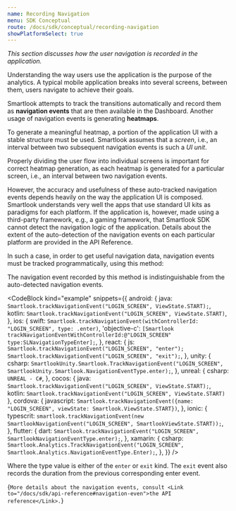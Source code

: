 ```yaml
---
name: Recording Navigation
menu: SDK Conceptual
route: /docs/sdk/conceptual/recording-navigation
showPlatformSelect: true
---
```



<Title>Recording Navigation</Title>

*This section discusses how the user navigation is recorded in the application.*

Understanding the way users use the application is the purpose of the analytics. A typical mobile application breaks into several screens, between them, users navigate to achieve their goals.

Smartlook attempts to track the transitions automatically and record them as **navigation events** that are then available in the Dashboard. Another usage of navigation events is generating **heatmaps**.

To generate a meaningful heatmap, a portion of the application UI with a stable structure must be used. Smartlook assumes that a *screen*, i.e., an interval between two subsequent navigation events is such a *UI unit*.

<TextBlock kind="important">
Properly dividing the user flow into individual screens is important for correct heatmap generation, as each heatmap is generated for a particular screen, i.e., an interval between two navigation events.
</TextBlock>

However, the accuracy and usefulness of these auto-tracked navigation events depends heavily on the way the application UI is composed. Smartlook understands very well the apps that use standard UI kits as paradigms for each platform. If the application is, however, made using a third-party framework, e.g., a gaming framework, that Smartlook SDK cannot detect the navigation logic of the application. Details about the extent of the auto-detection of the navigation events on each particular platform are provided in the API Reference.

In such a case, in order to get useful navigation data, navigation events must be tracked programmatically, using this method:

<TextBlock kind="note">
The navigation event recorded by this method is indistinguishable from the auto-detected navigation events.
</TextBlock>

<CodeBlock kind="example"
  snippets={{
    android: {
      java: `
Smartlook.trackNavigationEvent("LOGIN_SCREEN", ViewState.START);
      `,
    kotlin: `
Smartlook.trackNavigationEvent("LOGIN_SCREEN", ViewState.START)
      `,
    },
    ios: {
      swift: `
Smartlook.trackNavigationEvent(withControllerId: "LOGIN_SCREEN", type: .enter)
      `,
      'objective-c': `
[Smartlook trackNavigationEventWithControllerId:@"LOGIN_SCREEN" type:SLNavigationTypeEnter];
      `,
    },
    react: {
      js: `
Smartlook.trackNavigationEvent("LOGIN_SCREEN", "enter");
Smartlook.trackNavigationEvent("LOGIN_SCREEN", "exit");
`,
    },
    unity: {
      csharp: `
SmartlookUnity.Smartlook.TrackNavigationEvent("LOGIN_SCREEN", SmartlookUnity.Smartlook.NavigationEventType.enter);
`,
    },
    unreal: {
      csharp: `
UNREAL - C#
      `,
    },
    cocos: {
      java: `
Smartlook.trackNavigationEvent("LOGIN_SCREEN", ViewState.START);
      `,
      kotlin: `
Smartlook.trackNavigationEvent("LOGIN_SCREEN", ViewState.START)
      `
   },
   cordova: {
      javascript: `
Smartlook.trackNavigationEvent({name: "LOGIN_SCREEN", viewState: Smartlook.ViewState.START})
    `,
    },
    ionic: {
      typescrit: `
smartlook.trackNavigationEvent(new SmartlookNavigationEvent("LOGIN_SCREEN", SmartlookViewState.START));
      `,
    },
   flutter: {
      dart: `
Smartlook.trackNavigationEvent("LOGIN_SCREEN", SmartlookNavigationEventType.enter);
   `,
   },
xamarin: {
      csharp: `
Smartlook.Analytics.TrackNavigationEvent("LOGIN_SCREEN", Smartlook.Analytics.NavigationEventType.Enter);
      `,
    },
  }}
/>


Where the type value is either of the `enter` or `exit` kind. The `exit` event also records the duration from the previous corresponding enter event.

<TextBlock>{`
More details about the navigation events, consult <Link to="/docs/sdk/api-reference#navigation-even">the API reference</Link>.
`}</TextBlock>
